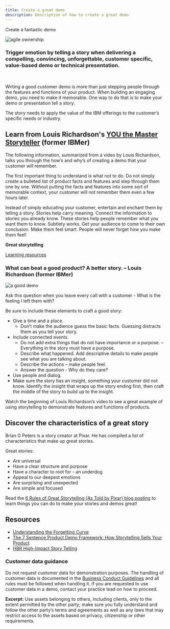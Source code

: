 ```yaml
---
title: Create a great demo
description: Description of how to create a great demo
---
```

<AnchorLinks small>
  <AnchorLink>Create a fantastic demo</AnchorLink>
</AnchorLinks>

<Row>

<Column colMd={4} colLg={4} noGutterSm>

![agile ownership](../../images/agile-ownership-2.png)

</Column>

<Column colMd={8} colLg={4}>

### Trigger emotion by telling a story when delivering a compelling, convincing, unforgettable, customer specific, value-based demo or technical presentation.

<br/>

</Column>

</Row>

<Row>

<Column colMd={7} colLg={7}>

Writing a good customer demo is more than just stepping people through the features and functions of your product.  When building an engaging demo, you need to make it memorable.  One way to do that is to make your demo or presentation tell a story.

The story needs to apply the value of the IBM offerings to the customer’s specific needs or industry.

## Learn from Louis Richardson's <a href="http://creativitycrisis.com/newblog/vids/" target='_blank' rel='noreferrer noopener'>YOU the Master Storyteller</a> (former IBMer) 

The following information, summarized from a video by Louis Richardson, talks you through the how’s and why’s of creating a demo that your customer will remember.

The first important thing to understand is what not to do.  Do not simply create a bulleted list of product facts and features and step through them one by one.  Without putting the facts and features into some sort of memorable context, your customer will not remember them even a few hours later.

Instead of simply educating your customer, entertain and enchant them by telling a story.  Stories help carry meaning.  Connect the information to stories you already know.  These stories help people remember what you want them to know.  Subtlety works.  Get your audience to come to their own conclusion.  Make them feel smart. People will never forget how you make them feel!

</Column>

<Column colMd={4} colLg={4}>

**Great storytelling**

<a href='https://yourlearning.ibm.com/activity/PLAN-445BFD7C337D' target='_blank' rel='noreferrer noopener'>Learning resources</a>

</Column>

</Row>

<Row>

<Column colMd={6} colLg={6}>

### What can beat a good product?  A better story. – Louis Richardson (former IBMer)

</Column>

<Column colMd={6} colLg={6} noGutterSm>

![a good demo](../../images/dart-board.jpg)

</Column>

</Row>

<Row>

<Column colMd={8} colLg={8}>

Ask this question when you leave every call with a customer - What is the feeling I left them with?

Be sure to include these elements to craft a good story:

* Give a time and a place.
   * Don’t make the audience guess the basic facts.  Guessing distracts them as you tell your story.
* Include connected events.
   * Do not add extra things that do not have importance or a purpose. – Everything in the story must have a purpose.
   * Describe what happened. Add descriptive details to make people see what you are talking about.
   * Describe the actions – make people feel.
   * Answer the question - Why do they care?
* Use people and dialog.
* Make sure the story has an insight, something your customer did not know.  Identify the insight that wraps up the story ending first, then craft the middle of the story to build up to the insight.

Watch the beginning of Louis Richardson’s video to see a great example of using storytelling to demonstrate features and functions of products.

## Discover the characteristics of a great story

Brian G Peters is a story creator at Pixar.  He has compiled a list of characteristics that make up great stories.

Great stories:

* Are universal
* Have a clear structure and purpose
* Have a character to root for - an underdog
* Appeal to our deepest emotions
* Are surprising and unexpected
* Are simple and focused

Read the <a href="https://medium.com/@Brian_G_Peters/6-rules-of-great-storytelling-as-told-by-pixar-fcc6ae225f50" target='_blank' rel='noreferrer noopener'>6 Rules of Great Storytelling (As Told by Pixar) blog posting</a> to learn things you can do to make your stories and demos great!

## Resources

* <a href="https://youtu.be/SCsQHe-NpaM" target='_blank' rel='noreferrer noopener'>Understanding the Forgetting Curve</a>
* <a href="https://www.saleshacker.com/product-demo/" target='_blank' rel='noreferrer noopener'>The 7 Sentence Product Demo Framework:  How Storytelling Sells Your Product</a>
* <a href="https://yourlearning.ibm.com/activity/HBR-4116AV-VIF-ENG
" target='_blank' rel='noreferrer noopener'>HBR High-Impact Story Telling</a>

</Column>
</Row>

<Row>

<Column>

### Customer data guidance

Do not request customer data for demonstration purposes.  The handling of customer data is documented in the <a target='_blank' rel='noreferrer noopener' href="https://content.learn.saiglobal.com/LivingCode/BCG/LCbp01aBCG/eng/index.html?lang=0&page=4">Business Conduct Guidelines</a> and all rules must be followed when handling it.  If you are requested to use customer data in a demo, contact your practice lead on how to proceed.

**Excerpt:**  Use assets belonging to others, including clients, only to the extent permitted by the other party; make sure you fully understand and follow the other party’s terms and agreements as well as any laws that may restrict access to the assets based on privacy, citizenship or other requirements.

</Column>
</Row>
